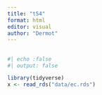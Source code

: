 ```yaml
---
title: "t54"
format: html
editor: visual
author: "Dermot"
---
```


## 

```r
#| echo :false
#| output: false

library(tidyverse)
x <- read_rds("data/ec.rds")
```
